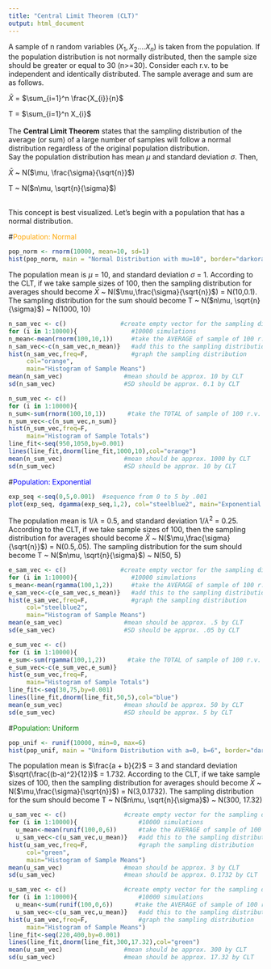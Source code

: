 ```yaml
---
title: "Central Limit Theorem (CLT)"
output: html_document
---
```

<p>
A sample of n random variables ($X_{1},X_{2}.... X_{n}$) is taken from the population. If the population distribution is not normally distributed, then the sample size should be greater or equal to 30 (n>=30). Consider each r.v. to be independent and identically distributed. The sample average and sum are as follows.
<p>
$\bar{X}$ = $\sum_{i=1}^n \frac{X_{i}}{n}$
<p>
T = $\sum_{i=1}^n X_{i}$
<br><br>
The **Central Limit Theorem** states that the sampling distribution of the average (or sum) of a large number of samples will follow a normal distribution regardless of the original population distribution.
<br>
Say the population distribution has mean $\mu$ and standard deviation $\sigma$. Then, <p>
$\bar{X}$ ~ N($\mu, \frac{\sigma}{\sqrt{n}}$) <p>
T ~ N($n\mu, \sqrt{n}{\sigma}$)
<p>
<br>
This concept is best visualized. Let's begin with a population that has a normal distribution. 

#<span style="color:orange">Population: Normal</span>
```r
pop_norm <- rnorm(10000, mean=10, sd=1) 
hist(pop_norm, main = "Normal Distribution with mu=10", border="darkorange2")
```
<p>
The population mean is $\mu$ = 10, and standard deviation $\sigma$ = 1. According to the CLT, if we take sample sizes of 100, then the sampling distribution for averages should become $\bar{X}$ ~ N($\mu,\frac{\sigma}{\sqrt{n}}$) = N(10,0.1). The sampling distribution for the sum should become T ~ N($n\mu, \sqrt{n}{\sigma}$) ~ N(1000, 10) <p>

```r
n_sam_vec <- c()               #create empty vector for the sampling distribution 
for (i in 1:10000){               #10000 simulations
n_mean<-mean(rnorm(100,10,1))     #take the AVERAGE of sample of 100 r.v.
n_sam_vec<-c(n_sam_vec,n_mean)}   #add this to the sampling distribution vector
hist(n_sam_vec,freq=F,            #graph the sampling distribution
     col="orange",
     main="Histogram of Sample Means")         
mean(n_sam_vec)                 #mean should be approx. 10 by CLT
sd(n_sam_vec)                   #SD should be approx. 0.1 by CLT
```
```r
n_sum_vec <- c()                 
for (i in 1:10000){           
n_sum<-sum(rnorm(100,10,1))      #take the TOTAL of sample of 100 r.v.
n_sum_vec<-c(n_sum_vec,n_sum)}       
hist(n_sum_vec,freq=F,
     main="Histogram of Sample Totals")
line_fit<-seq(950,1050,by=0.001) 
lines(line_fit,dnorm(line_fit,1000,10),col="orange")
mean(n_sum_vec)                 #mean should be approx. 1000 by CLT
sd(n_sum_vec)                   #SD should be approx. 10 by CLT
```

#<span style="color:blue">Population: Exponential</span>
```r
exp_seq <-seq(0,5,0.001)  #sequence from 0 to 5 by .001 
plot(exp_seq, dgamma(exp_seq,1,2), col="steelblue2", main="Exponential Distribution with λ = 2") 
```
<p>
The population mean is 1/$\lambda$ = 0.5, and standard deviation 1/$\lambda^2$ = 0.25. According to the CLT, if we take sample sizes of 100, then the sampling distribution for averages should become $\bar{X}$ ~ N($\mu,\frac{\sigma}{\sqrt{n}}$) = N(0.5,.05). The sampling distribution for the sum should become T ~ N($n\mu, \sqrt{n}{\sigma}$) ~ N(50, 5) <p>

```r
e_sam_vec <- c()               #create empty vector for the sampling distribution 
for (i in 1:10000){               #10000 simulations
s_mean<-mean(rgamma(100,1,2))     #take the AVERAGE of sample of 100 r.v.
e_sam_vec<-c(e_sam_vec,s_mean)}   #add this to the sampling distribution vector
hist(e_sam_vec,freq=F,            #graph the sampling distribution
     col="steelblue2",
     main="Histogram of Sample Means")         
mean(e_sam_vec)                 #mean should be approx. .5 by CLT
sd(e_sam_vec)                   #SD should be approx. .05 by CLT
```
```r
e_sum_vec <- c()                 
for (i in 1:10000){           
e_sum<-sum(rgamma(100,1,2))      #take the TOTAL of sample of 100 r.v.
e_sum_vec<-c(e_sum_vec,e_sum)}       
hist(e_sum_vec,freq=F,
     main="Histogram of Sample Totals")
line_fit<-seq(30,75,by=0.001) 
lines(line_fit,dnorm(line_fit,50,5),col="blue")
mean(e_sum_vec)                 #mean should be approx. 50 by CLT
sd(e_sum_vec)                   #SD should be approx. 5 by CLT
```
#<span style="color:green">Population: Uniform</span>
```r
pop_unif <- runif(10000, min=0, max=6) 
hist(pop_unif, main = "Uniform Distribution with a=0, b=6", border="darkgreen")
```
<p>
The population mean is $\frac{a + b}{2}$ = 3 and standard deviation $\sqrt(\frac{(b-a)^2}{12})$ = 1.732. According to the CLT, if we take sample sizes of 100, then the sampling distribution for averages should become $\bar{X}$ ~ N($\mu,\frac{\sigma}{\sqrt{n}}$) = N(3,0.1732). The sampling distribution for the sum should become T ~ N($n\mu, \sqrt{n}{\sigma}$) ~ N(300, 17.32) <p>
```r
u_sam_vec <- c()                #create empty vector for the sampling distribution
for (i in 1:10000){                 #10000 simulations
  u_mean<-mean(runif(100,0,6))      #take the AVERAGE of sample of 100 r.v.
  u_sam_vec<-c(u_sam_vec,u_mean)}   #add this to the sampling distribution vector
hist(u_sam_vec,freq=F,              #graph the sampling distribution
     col="green",
     main="Histogram of Sample Means")         
mean(u_sam_vec)                 #mean should be approx. 3 by CLT
sd(u_sam_vec)                   #mean should be approx. 0.1732 by CLT
```
```r
u_sam_vec <- c()                #create empty vector for the sampling distribution
for (i in 1:10000){                 #10000 simulations
  u_mean<-sum(runif(100,0,6))      #take the AVERAGE of sample of 100 r.v.
  u_sam_vec<-c(u_sam_vec,u_mean)}   #add this to the sampling distribution vector
hist(u_sam_vec,freq=F,              #graph the sampling distribution
     main="Histogram of Sample Means")   
line_fit<-seq(220,400,by=0.001) 
lines(line_fit,dnorm(line_fit,300,17.32),col="green")
mean(u_sam_vec)                 #mean should be approx. 300 by CLT
sd(u_sam_vec)                   #mean should be approx. 17.32 by CLT
```